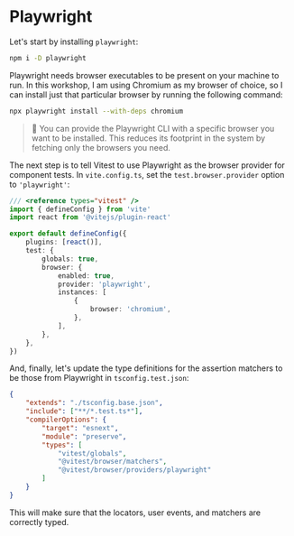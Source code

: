 # Playwright

Let's start by installing `playwright`:

```sh nonumber
npm i -D playwright
```

Playwright needs browser executables to be present on your machine to run. In this workshop, I am using Chromium as my browser of choice, so I can install just that particular browser by running the following command:

```sh nonumber
npx playwright install --with-deps chromium
```

> 🦉 You can provide the Playwright CLI with a specific browser you want to be installed. This reduces its footprint in the system by fetching only the browsers you need.

The next step is to tell Vitest to use Playwright as the browser provider for component tests. In `vite.config.ts`, set the `test.browser.provider` option to `'playwright'`:

```ts filename=vite.config.ts add=11
/// <reference types="vitest" />
import { defineConfig } from 'vite'
import react from '@vitejs/plugin-react'

export default defineConfig({
	plugins: [react()],
	test: {
		globals: true,
		browser: {
			enabled: true,
			provider: 'playwright',
			instances: [
				{
					browser: 'chromium',
				},
			],
		},
	},
})
```

And, finally, let's update the type definitions for the assertion matchers to be those from Playwright in `tsconfig.test.json`:

```json filename=tsconfig.test.json remove=9 add=10
{
	"extends": "./tsconfig.base.json",
	"include": ["**/*.test.ts*"],
	"compilerOptions": {
		"target": "esnext",
		"module": "preserve",
		"types": [
			"vitest/globals",
			"@vitest/browser/matchers",
			"@vitest/browser/providers/playwright"
		]
	}
}
```

This will make sure that the locators, user events, and matchers are correctly typed.
